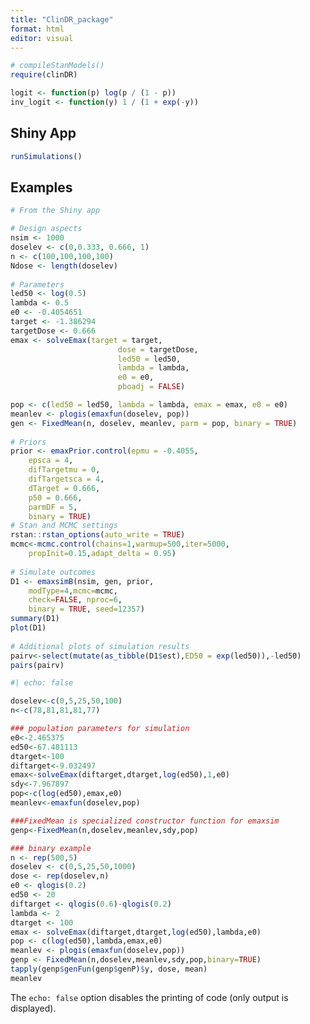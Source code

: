 ```yaml
---
title: "ClinDR_package"
format: html
editor: visual
---
```


```r
# compileStanModels()
require(clinDR)
```
```r
logit <- function(p) log(p / (1 - p))
inv_logit <- function(y) 1 / (1 + exp(-y))
```

## Shiny App
```r
runSimulations()
```


## Examples
```r
# From the Shiny app

# Design aspects
nsim <- 1000
doselev <- c(0,0.333, 0.666, 1)
n <- c(100,100,100,100)
Ndose <- length(doselev)
 
# Parameters
led50 <- log(0.5)
lambda <- 0.5
e0 <- -0.4054651
target <- -1.386294
targetDose <- 0.666
emax <- solveEmax(target = target, 
                        dose = targetDose,
                        led50 = led50,
                        lambda = lambda,
                        e0 = e0,
                        pboadj = FALSE)

pop <- c(led50 = led50, lambda = lambda, emax = emax, e0 = e0)
meanlev <- plogis(emaxfun(doselev, pop))
gen <- FixedMean(n, doselev, meanlev, parm = pop, binary = TRUE)
 
# Priors
prior <- emaxPrior.control(epmu = -0.4055,
	epsca = 4,
	difTargetmu = 0,
	difTargetsca = 4,
	dTarget = 0.666,
	p50 = 0.666,
	parmDF = 5,
	binary = TRUE)
# Stan and MCMC settings
rstan::rstan_options(auto_write = TRUE)
mcmc<-mcmc.control(chains=1,warmup=500,iter=5000,
	propInit=0.15,adapt_delta = 0.95)
 
# Simulate outcomes
D1 <- emaxsimB(nsim, gen, prior,
	modType=4,mcmc=mcmc,
	check=FALSE, nproc=6,
	binary = TRUE, seed=12357)
summary(D1)
plot(D1)
 
# Additional plots of simulation results
pairv<-select(mutate(as_tibble(D1$est),ED50 = exp(led50)),-led50)
pairs(pairv)
```


```r
#| echo: false

doselev<-c(0,5,25,50,100)
n<-c(78,81,81,81,77)

### population parameters for simulation
e0<-2.465375
ed50<-67.481113
dtarget<-100
diftarget<-9.032497
emax<-solveEmax(diftarget,dtarget,log(ed50),1,e0)
sdy<-7.967897
pop<-c(log(ed50),emax,e0)
meanlev<-emaxfun(doselev,pop)

###FixedMean is specialized constructor function for emaxsim
genp<-FixedMean(n,doselev,meanlev,sdy,pop)

### binary example
n <- rep(500,5)
doselev <- c(0,5,25,50,1000)
dose <- rep(doselev,n)
e0 <- qlogis(0.2)
ed50 <- 20
diftarget <- qlogis(0.6)-qlogis(0.2)
lambda <- 2
dtarget <- 100
emax <- solveEmax(diftarget,dtarget,log(ed50),lambda,e0)
pop <- c(log(ed50),lambda,emax,e0)
meanlev <- plogis(emaxfun(doselev,pop))
genp <- FixedMean(n,doselev,meanlev,sdy,pop,binary=TRUE)
tapply(genp$genFun(genp$genP)$y, dose, mean)
meanlev
```

The `echo: false` option disables the printing of code (only output is displayed).
